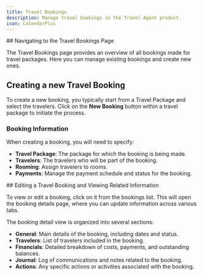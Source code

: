 ```yaml
---
title: Travel Bookings
description: Manage travel bookings in the Travel Agent product.
icon: CalendarPlus
---
```



<Steps>
<Step>
## Navigating to the Travel Bookings Page

The Travel Bookings page provides an overview of all bookings made for travel packages. Here you can manage existing bookings and create new ones.
</Step>
<Step>
## Creating a new Travel Booking

To create a new booking, you typically start from a Travel Package and select the travelers. Click on the **New Booking** button within a travel package to initiate the process.

### Booking Information

When creating a booking, you will need to specify:
- **Travel Package**: The package for which the booking is being made.
- **Travelers**: The travelers who will be part of the booking.
- **Rooming**: Assign travelers to rooms.
- **Payments**: Manage the payment schedule and status for the booking.
</Step>
<Step>
## Editing a Travel Booking and Viewing Related Information

To view or edit a booking, click on it from the bookings list. This will open the booking details page, where you can update information across various tabs.

The booking detail view is organized into several sections:
- **General**: Main details of the booking, including dates and status.
- **Travelers**: List of travelers included in the booking.
- **Financials**: Detailed breakdown of costs, payments, and outstanding balances.
- **Journal**: Log of communications and notes related to the booking.
- **Actions**: Any specific actions or activities associated with the booking.
</Step>
</Steps>
